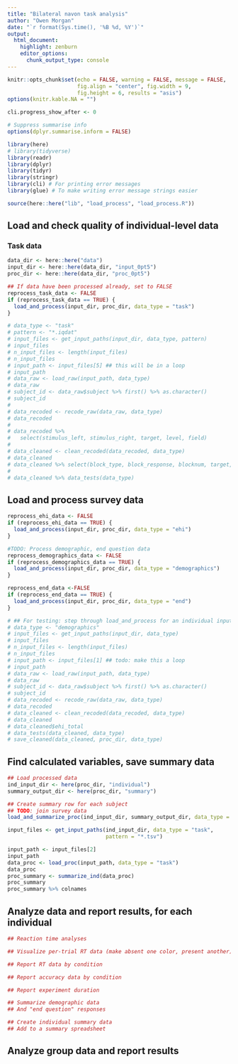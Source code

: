 ```yaml
---
title: "Bilateral navon task analysis"
author: "Owen Morgan"
date: "`r format(Sys.time(), '%B %d, %Y')`"
output:
  html_document:
    highlight: zenburn
    editor_options:
      chunk_output_type: console
---
```


```r
knitr::opts_chunk$set(echo = FALSE, warning = FALSE, message = FALSE,
                      fig.align = "center", fig.width = 9,
                      fig.height = 6, results = "asis")
options(knitr.kable.NA = "")

cli.progress_show_after <- 0

# Suppress summarise info
options(dplyr.summarise.inform = FALSE)
```

```r
library(here)
# library(tidyverse)
library(readr)
library(dplyr)
library(tidyr)
library(stringr)
library(cli) # For printing error messages
library(glue) # To make writing error message strings easier

source(here::here("lib", "load_process", "load_process.R"))
```

## Load and check quality of individual-level data
### Task data
```r
data_dir <- here::here("data")
input_dir <- here::here(data_dir, "input_0pt5")
proc_dir <- here::here(data_dir, "proc_0pt5")

## If data have been processed already, set to FALSE
reprocess_task_data <- FALSE
if (reprocess_task_data == TRUE) {
  load_and_process(input_dir, proc_dir, data_type = "task")
}
```

```r
# data_type <- "task"
# pattern <- "*.iqdat"
# input_files <- get_input_paths(input_dir, data_type, pattern)
# input_files
# n_input_files <- length(input_files)
# n_input_files
# input_path <- input_files[5] ## this will be in a loop
# input_path
# data_raw <- load_raw(input_path, data_type)
# data_raw
# subject_id <- data_raw$subject %>% first() %>% as.character()
# subject_id
# 
# data_recoded <- recode_raw(data_raw, data_type)
# data_recoded
# 
# data_recoded %>%
#   select(stimulus_left, stimulus_right, target, level, field)
# 
# data_cleaned <- clean_recoded(data_recoded, data_type)
# data_cleaned
# data_cleaned %>% select(block_type, block_response, blocknum, target, level, field)
# 
# data_cleaned %>% data_tests(data_type)
```

## Load and process survey data
```r
reprocess_ehi_data <- FALSE
if (reprocess_ehi_data == TRUE) {
  load_and_process(input_dir, proc_dir, data_type = "ehi")
}

#TODO: Process demographic, end question data
reprocess_demographics_data <- FALSE
if (reprocess_demographics_data == TRUE) {
  load_and_process(input_dir, proc_dir, data_type = "demographics")
}

reprocess_end_data <-FALSE
if (reprocess_end_data == TRUE) {
  load_and_process(input_dir, proc_dir, data_type = "end")
}
```

```r
# ## For testing: step through load_and_process for an individual input file
# data_type <- "demographics"
# input_files <- get_input_paths(input_dir, data_type)
# input_files
# n_input_files <- length(input_files)
# n_input_files
# input_path <- input_files[1] ## todo: make this a loop
# input_path
# data_raw <- load_raw(input_path, data_type)
# data_raw
# subject_id <- data_raw$subject %>% first() %>% as.character()
# subject_id
# data_recoded <- recode_raw(data_raw, data_type)
# data_recoded
# data_cleaned <- clean_recoded(data_recoded, data_type)
# data_cleaned
# data_cleaned$ehi_total
# data_tests(data_cleaned, data_type)
# save_cleaned(data_cleaned, proc_dir, data_type)
```

## Find calculated variables, save summary data
```r
## Load processed data
ind_input_dir <- here(proc_dir, "individual")
summary_output_dir <- here(proc_dir, "summary")

## Create summary row for each subject
## TODO: join survey data
load_and_summarize_proc(ind_input_dir, summary_output_dir, data_type = "task")
```

```r
input_files <- get_input_paths(ind_input_dir, data_type = "task",
                               pattern = "*.tsv")

input_path <- input_files[2]
input_path
data_proc <- load_proc(input_path, data_type = "task")
data_proc
proc_summary <- summarize_ind(data_proc)
proc_summary
proc_summary %>% colnames
```

## Analyze data and report results, for each individual
```r
## Reaction time analyses
```

```r
## Visualize per-trial RT data (make absent one color, present another)

## Report RT data by condition
```

```r
## Report accuracy data by condition
```

```r
## Report experiment duration
```

```r
## Summarize demographic data
## And "end question" responses
```

```r
## Create individual summary data
## Add to a summary spreadsheet
```

## Analyze group data and report results

